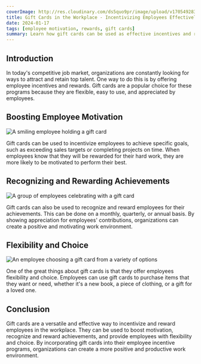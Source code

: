 ```yaml
---
coverImage: http://res.cloudinary.com/ds5quo9pr/image/upload/v1705492832/Blog-Posts/ErB1Ruwebp.jpg
title: Gift Cards in the Workplace - Incentivizing Employees Effectively
date: 2024-01-17
tags: [employee motivation, rewards, gift cards]
summary: Learn how gift cards can be used as effective incentives and rewards in the workplace.
---
```


## Introduction

In today's competitive job market, organizations are constantly looking for ways to attract and retain top talent. One way to do this is by offering employee incentives and rewards. Gift cards are a popular choice for these programs because they are flexible, easy to use, and appreciated by employees.

## Boosting Employee Motivation

![A smiling employee holding a gift card](http://res.cloudinary.com/ds5quo9pr/image/upload/v1705492832/Blog-Posts/ErB1Ruwebp.jpg)

Gift cards can be used to incentivize employees to achieve specific goals, such as exceeding sales targets or completing projects on time. When employees know that they will be rewarded for their hard work, they are more likely to be motivated to perform their best.

## Recognizing and Rewarding Achievements

![A group of employees celebrating with a gift card](http://res.cloudinary.com/ds5quo9pr/image/upload/v1705492915/Blog-Posts/OmeJjNwebp.jpg)

Gift cards can also be used to recognize and reward employees for their achievements. This can be done on a monthly, quarterly, or annual basis. By showing appreciation for employees' contributions, organizations can create a positive and motivating work environment.

## Flexibility and Choice

![An employee choosing a gift card from a variety of options](http://res.cloudinary.com/ds5quo9pr/image/upload/v1705492998/Blog-Posts/pKOpsZwebp.jpg)

One of the great things about gift cards is that they offer employees flexibility and choice. Employees can use gift cards to purchase items that they want or need, whether it's a new book, a piece of clothing, or a gift for a loved one.

## Conclusion

Gift cards are a versatile and effective way to incentivize and reward employees in the workplace. They can be used to boost motivation, recognize and reward achievements, and provide employees with flexibility and choice. By incorporating gift cards into their employee incentive programs, organizations can create a more positive and productive work environment.
